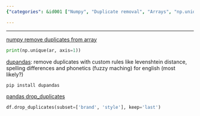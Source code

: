 ```yaml
---
{"categories": &id001 ["Numpy", "Duplicate removal", "Arrays", "np.unique()", "Pandas", "Drop_duplicates", "Dupandas"], "category": "Numpy", "date": "2022-09-17 06:49:15", "description": "This article explains how to remove duplicates from numpy arrays using np.unique(). Additionally, it provides resources on dupandas for custom rules and the pandas drop_duplicates function.", "tags": *id001, "title": "numpy and pandas deduplication"}

---
```


------

[numpy remove duplicates from array](https://datascienceparichay.com/article/numpy-remove-duplicates-from-array/#:~:text=Use%20the%20np.unique%20%28%29%20function%20to%20remove%20duplicates,remove%20duplicate%20columns%20from%20a%202-D%20Numpy%20array.)

```python
print(np.unique(ar, axis=1))

```

[dupandas](https://pypi.org/project/dupandas/#:~:text=dupandas%20is%20a%20python%20package%20to%20perform%20data,Matchers%20that%20can%20handle%20spelling%20differences%20and%20phonetics.): remove duplicates with custom rules like levenshtein distance, spelling differences and phonetics (fuzzy maching) for english (most likely?)

```bash
pip install dupandas

```

[pandas drop_duplicates](https://pandas.pydata.org/pandas-docs/stable/reference/api/pandas.DataFrame.drop_duplicates.html)

```python
df.drop_duplicates(subset=['brand', 'style'], keep='last')

```


